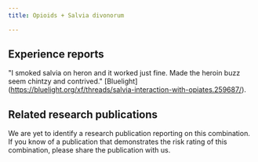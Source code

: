 ---
title: Opioids + Salvia divonorum

---

## Experience reports

"I smoked salvia on heron and it worked just fine. Made the heroin buzz seem chintzy and contrived." [Bluelight] (https://bluelight.org/xf/threads/salvia-interaction-with-opiates.259687/).

## Related research publications

We are yet to identify a research publication reporting on this combination. If you know of a publication that demonstrates the risk rating of this combination, please share the publication with us.



